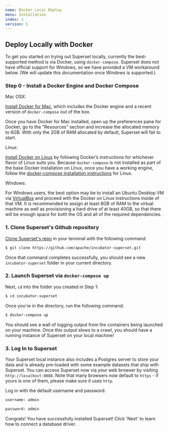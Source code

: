 ```yaml
---
name: Docker Local Deploy
menu: Installation
index: 1
version: 1
---
```


Deploy Locally with Docker
-------------

To get you started on trying out Superset locally, currently the best-supported method is via Docker, using `docker-compose`. Superset does not have official support for Windows, so we have provided a VM workaround below. (We will update this documentation once Windows is supported.)

### Step 0 - Install a Docker Engine and Docker Compose 

Mac OSX:

[Install Docker for Mac](https://docs.docker.com/docker-for-mac/install/), which includes the Docker engine and a recent version of `docker-compose` out of the box.

Once you have Docker for Mac installed, open up the preferences pane for Docker, go to the "Resources" section and increase the allocated memory to 6GB. With only the 2GB of RAM allocated by default, Superset will fail to start.

Linux:

[Install Docker on Linux](https://docs.docker.com/engine/install/) by following Docker’s instructions for whichever flavor of Linux suits you. Because `docker-compose` is not installed as part of the base Docker installation on Linux, once you have a working engine, follow the
[docker-compose installation instructions](https://docs.docker.com/compose/install/) for Linux.
    

Windows:

For Windows users, the best option may be to install an Ubuntu Desktop VM via [VirtualBox](https://www.virtualbox.org/) and proceed with the Docker on Linux instructions inside of that VM. It is recommended to assign at least 8GB of RAM to the virtual machine
as well as provisioning a hard drive of at least 40GB, so that there will be enough space for both the OS and all of the required dependencies.

### 1. Clone Superset's Github repository

[Clone Superset's repo](https://github.com/apache/incubator-superset) in your terminal with the following command:

```bash
$ git clone https://github.com/apache/incubator-superset.git
```

Once that command completes successfully, you should see a new `incubator-superset`
folder in your current directory.

### 2. Launch Superset via `docker-compose up`

Next, `cd` into the folder you created in Step 1:

```bash
$ cd incubator-superset
```

Once you're in the directory, run the following command:

```bash
$ docker-compose up
```

You should see a wall of logging output from the containers being launched on your
machine. Once this output slows to a crawl, you should have a running
instance of Superset on your local machine!
    
### 3. Log In to Superset

Your Superset local instance also includes a Postgres server to store your data and is already pre-loaded with some example datasets that ship with Superset. You can access Superset now via your web browser by visiting
`http://localhost:8088`. Note that many browsers now default to `https` - if
yours is one of them, please make sure it uses `http`.

Log in with the default username and password:

```bash
username: admin
```

```bash
password: admin 
```

Congrats! You have successfully installed Superset! Click 'Next' to learn how to connect a database driver. 
